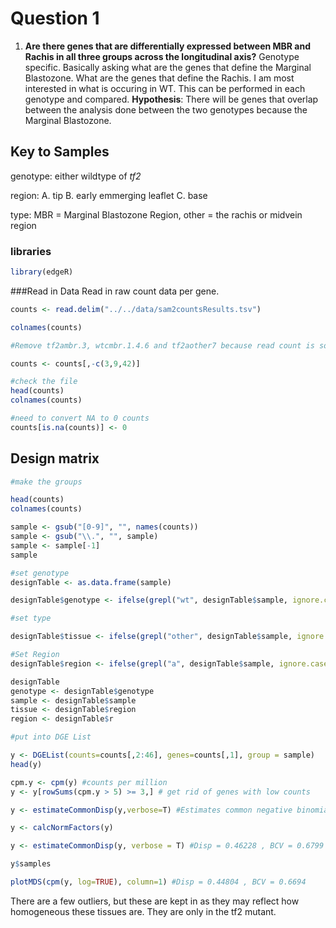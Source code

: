 # Question 1

1. **Are there genes that are differentially expressed between MBR and Rachis in all three groups across the longitudinal axis?** Genotype specific. Basically asking what are the genes that define the Marginal Blastozone. What are the genes that define the Rachis. I am most interested in what is occuring in WT. This can be performed in each genotype and compared. **Hypothesis**: There will be genes that overlap between the analysis done between the two genotypes because the Marginal Blastozone.  

## Key to Samples

genotype: either wildtype of *tf2*

region: A. tip B. early emmerging leaflet C. base

type: MBR = Marginal Blastozone Region, other = the rachis or midvein region

### libraries
```r
library(edgeR)
```

###Read in Data
Read in raw count data per gene.

```r
counts <- read.delim("../../data/sam2countsResults.tsv")

colnames(counts)

#Remove tf2ambr.3, wtcmbr.1.4.6 and tf2aother7 because read count is so low.  See readsReps.Rmd for full report.

counts <- counts[,-c(3,9,42)]

#check the file
head(counts)
colnames(counts)

#need to convert NA to 0 counts
counts[is.na(counts)] <- 0
```

## Design matrix 

```r
#make the groups

head(counts)
colnames(counts)

sample <- gsub("[0-9]", "", names(counts))
sample <- gsub("\\.", "", sample)
sample <- sample[-1]
sample

#set genotype
designTable <- as.data.frame(sample)

designTable$genotype <- ifelse(grepl("wt", designTable$sample, ignore.case = T), "wt", ifelse(grepl("tf", designTable$sample, ignore.case = T), "tf2", "unknown"))

#set type

designTable$tissue <- ifelse(grepl("other", designTable$sample, ignore.case = T), "rachis", ifelse(grepl("mbr", designTable$sample, ignore.case = T), "mbr", "unknown"))

#Set Region
designTable$region <- ifelse(grepl("a", designTable$sample, ignore.case = T), "A", ifelse(grepl("c", designTable$sample, ignore.case = T), "C", "B"))

designTable
genotype <- designTable$genotype 
sample <- designTable$sample
tissue <- designTable$region
region <- designTable$r
```

```r
#put into DGE List

y <- DGEList(counts=counts[,2:46], genes=counts[,1], group = sample)
head(y)

cpm.y <- cpm(y) #counts per million
y <- y[rowSums(cpm.y > 5) >= 3,] # get rid of genes with low counts

y <- estimateCommonDisp(y,verbose=T) #Estimates common negative binomial dispersion by conditional maximum liklihood

y <- calcNormFactors(y)

y <- estimateCommonDisp(y, verbose = T) #Disp = 0.46228 , BCV = 0.6799 

y$samples

plotMDS(cpm(y, log=TRUE), column=1) #Disp = 0.44804 , BCV = 0.6694 
```

There are a few outliers, but these are kept in as they may reflect how homogeneous these tissues are. They are only in the 
tf2 mutant. 









